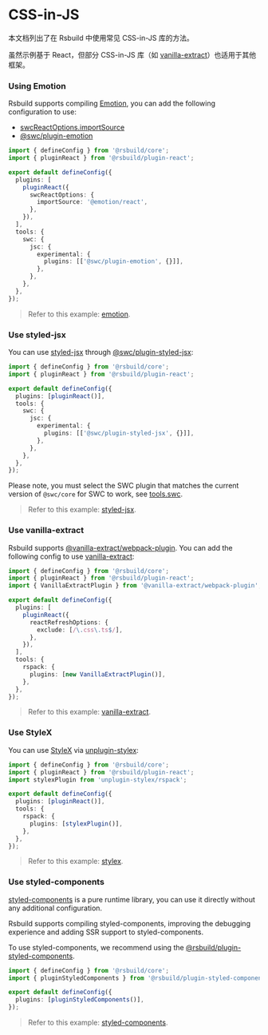 # CSS-in-JS

本文档列出了在 Rsbuild 中使用常见 CSS-in-JS 库的方法。

虽然示例基于 React，但部分 CSS-in-JS 库（如 [vanilla-extract](#vanilla-extract)）也适用于其他框架。

### Using Emotion

Rsbuild supports compiling [Emotion](https://github.com/emotion-js/emotion), you can add the following configuration to use:

- [swcReactOptions.importSource](/plugins/list/plugin-react#swcreactoptions)
- [@swc/plugin-emotion](https://npmjs.com/package/@swc/plugin-emotion)

```ts title="rsbuild.config.ts"
import { defineConfig } from '@rsbuild/core';
import { pluginReact } from '@rsbuild/plugin-react';

export default defineConfig({
  plugins: [
    pluginReact({
      swcReactOptions: {
        importSource: '@emotion/react',
      },
    }),
  ],
  tools: {
    swc: {
      jsc: {
        experimental: {
          plugins: [['@swc/plugin-emotion', {}]],
        },
      },
    },
  },
});
```

> Refer to this example: [emotion](https://github.com/rspack-contrib/rstack-examples/tree/main/rsbuild/emotion).

### Use styled-jsx

You can use [styled-jsx](https://github.com/vercel/styled-jsx) through [@swc/plugin-styled-jsx](https://npmjs.com/package/@swc/plugin-styled-jsx):

```ts title="rsbuild.config.ts"
import { defineConfig } from '@rsbuild/core';
import { pluginReact } from '@rsbuild/plugin-react';

export default defineConfig({
  plugins: [pluginReact()],
  tools: {
    swc: {
      jsc: {
        experimental: {
          plugins: [['@swc/plugin-styled-jsx', {}]],
        },
      },
    },
  },
});
```

Please note, you must select the SWC plugin that matches the current version of `@swc/core` for SWC to work, see [tools.swc](/config/tools/swc).

> Refer to this example: [styled-jsx](https://github.com/rspack-contrib/rstack-examples/tree/main/rsbuild/styled-jsx).

### Use vanilla-extract

Rsbuild supports [@vanilla-extract/webpack-plugin](https://npmjs.com/package/@vanilla-extract/webpack-plugin). You can add the following config to use [vanilla-extract](https://github.com/vanilla-extract-css/vanilla-extract):

```ts title="rsbuild.config.ts"
import { defineConfig } from '@rsbuild/core';
import { pluginReact } from '@rsbuild/plugin-react';
import { VanillaExtractPlugin } from '@vanilla-extract/webpack-plugin';

export default defineConfig({
  plugins: [
    pluginReact({
      reactRefreshOptions: {
        exclude: [/\.css\.ts$/],
      },
    }),
  ],
  tools: {
    rspack: {
      plugins: [new VanillaExtractPlugin()],
    },
  },
});
```

> Refer to this example: [vanilla-extract](https://github.com/rspack-contrib/rstack-examples/tree/main/rsbuild/vanilla-extract).

### Use StyleX

You can use [StyleX](https://github.com/facebook/stylex) via [unplugin-stylex](https://github.com/eryue0220/unplugin-stylex):

```ts title="rsbuild.config.ts"
import { defineConfig } from '@rsbuild/core';
import { pluginReact } from '@rsbuild/plugin-react';
import stylexPlugin from 'unplugin-stylex/rspack';

export default defineConfig({
  plugins: [pluginReact()],
  tools: {
    rspack: {
      plugins: [stylexPlugin()],
    },
  },
});
```

> Refer to this example: [stylex](https://github.com/rspack-contrib/rstack-examples/tree/main/rsbuild/stylex).

### Use styled-components

[styled-components](https://github.com/styled-components/styled-components) is a pure runtime library, you can use it directly without any additional configuration.

Rsbuild supports compiling styled-components, improving the debugging experience and adding SSR support to styled-components.

To use styled-components, we recommend using the [@rsbuild/plugin-styled-components](https://github.com/rsbuild-contrib/rsbuild-plugin-styled-components).

```ts title="rsbuild.config.ts"
import { defineConfig } from '@rsbuild/core';
import { pluginStyledComponents } from '@rsbuild/plugin-styled-components';

export default defineConfig({
  plugins: [pluginStyledComponents()],
});
```

> Refer to this example: [styled-components](https://github.com/rspack-contrib/rstack-examples/tree/main/rsbuild/styled-components).
